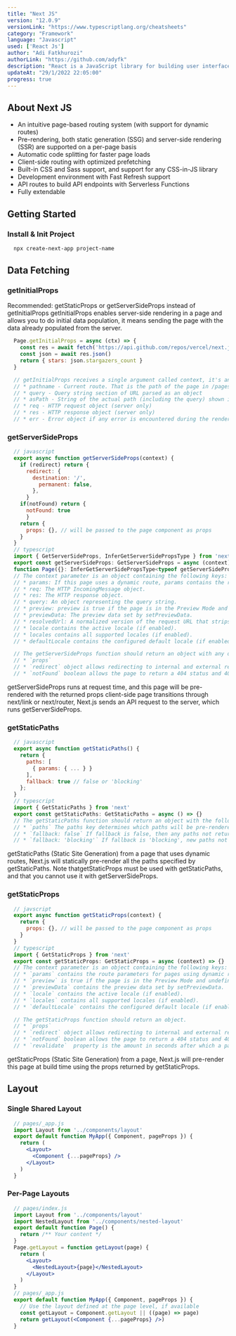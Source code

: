 ```yaml
---
title: "Next JS"
version: "12.0.9"
versionLink: "https://www.typescriptlang.org/cheatsheets"
category: "Framework"
language: "Javascript"
used: ['React Js']
author: "Adi Fatkhurozi"
authorLink: "https://github.com/adyfk"
description: "React is a JavaScript library for building user interfaces"
updateAt: "29/1/2022 22:05:00"
progress: true
---             
```


## About Next JS

* An intuitive page-based routing system (with support for dynamic routes)
* Pre-rendering, both static generation (SSG) and server-side rendering (SSR) are supported on a per-page basis
* Automatic code splitting for faster page loads
* Client-side routing with optimized prefetching
* Built-in CSS and Sass support, and support for any CSS-in-JS library
* Development environment with Fast Refresh support
* API routes to build API endpoints with Serverless Functions
* Fully extendable

## Getting Started

### Install & Init Project

```bash
  npx create-next-app project-name
```

## Data Fetching
### getInitialProps
<note>
  Recommended: getStaticProps or getServerSideProps instead of getInitialProps
</note>
<desc>
  getInitialProps enables server-side rendering in a page and allows you to do initial data population, it means sending the page with the data already populated from the server.
</desc>

```jsx
  Page.getInitialProps = async (ctx) => {
    const res = await fetch('https://api.github.com/repos/vercel/next.js')
    const json = await res.json()
    return { stars: json.stargazers_count }
  }

  // getInitialProps receives a single argument called context, it's an object with the following properties:
  // * pathname - Current route. That is the path of the page in /pages
  // * query - Query string section of URL parsed as an object
  // * asPath - String of the actual path (including the query) shown in the browser
  // * req - HTTP request object (server only)
  // * res - HTTP response object (server only)
  // * err - Error object if any error is encountered during the rendering
```

### getServerSideProps
```jsx
  // javascript
  export async function getServerSideProps(context) {
    if (redirect) return {
      redirect: {
        destination: '/',
          permanent: false,
        },
      }
    if(notFound) return {
      notFound: true
      }
    return {
      props: {}, // will be passed to the page component as props
    }
  }
  // typescript
  import { GetServerSideProps, InferGetServerSidePropsType } from 'next'
  export const getServerSideProps: GetServerSideProps = async (context) => {}
  function Page({}: InferGetServerSidePropsType<typeof getServerSideProps>) {}
  // The context parameter is an object containing the following keys:
  // * params: If this page uses a dynamic route, params contains the route parameters. If the page name is [id].js , then params will look like { id: ... }.
  // * req: The HTTP IncomingMessage object.
  // * res: The HTTP response object.
  // * query: An object representing the query string.
  // * preview: preview is true if the page is in the Preview Mode and false otherwise.
  // * previewData: The preview data set by setPreviewData.
  // * resolvedUrl: A normalized version of the request URL that strips the _next/data prefix for client transitions and includes original query values.
  // * locale contains the active locale (if enabled).
  // * locales contains all supported locales (if enabled).
  // * defaultLocale contains the configured default locale (if enabled).

  // The getServerSideProps function should return an object with any one of the following properties:
  // * `props`
  // * `redirect` object allows redirecting to internal and external resources.
  // * `notFound` boolean allows the page to return a 404 status and 404 Page.

```
<desc>
  getServerSideProps runs at request time, and this page will be pre-rendered with the returned props
</desc>
<desc>
  client-side page transitions through next/link or next/router, Next.js sends an API request to the server, which runs getServerSideProps.
</desc>

### getStaticPaths
```jsx
  // javascript
  export async function getStaticPaths() {
    return {
      paths: [
        { params: { ... } }
      ],
      fallback: true // false or 'blocking'
    };
  }
  // typescript
  import { GetStaticPaths } from 'next'
  export const getStaticPaths: GetStaticPaths = async () => {}
  // The getStaticPaths function should return an object with the following required properties:
  // * `paths` The paths key determines which paths will be pre-rendered.
  // * `fallback: false` If fallback is false, then any paths not returned by getStaticPaths will result in a 404 page.
  // * `fallback: 'blocking'` If fallback is 'blocking', new paths not returned by getStaticPaths will wait for the HTML to be generated, identical to SSR (hence why blocking), and then be cached for future requests so it only happens once per path
```
<desc>
  getStaticPaths (Static Site Generation) from a page that uses dynamic routes, Next.js will statically pre-render all the paths specified by getStaticPaths.
</desc>
<note>
  Note thatgetStaticProps must be used with getStaticPaths, and that you cannot use it with getServerSideProps.
</note>

### getStaticProps

```jsx
  // javscript
  export async function getStaticProps(context) {
    return {
      props: {}, // will be passed to the page component as props
    }
  }
  // typescript
  import { GetStaticProps } from 'next'
  export const getStaticProps: GetStaticProps = async (context) => {}
  // The context parameter is an object containing the following keys:
  // * `params` contains the route parameters for pages using dynamic routes. For example, if the page name is [id].js , then params will look like { id: ... }. You should use this together with getStaticPaths, which we’ll explain later.
  // * `preview` is true if the page is in the Preview Mode and undefined otherwise.
  // * `previewData` contains the preview data set by setPreviewData.
  // * `locale` contains the active locale (if enabled).
  // * `locales` contains all supported locales (if enabled).
  // * `defaultLocale` contains the configured default locale (if enabled).

  // The getStaticProps function should return an object.
  // * `props`
  // * `redirect` object allows redirecting to internal and external resources.
  // * `notFound` boolean allows the page to return a 404 status and 404 Page.
  // * `revalidate`  property is the amount in seconds after which a page re-generation can occur (defaults to false or no revalidation)
```

<desc>
  getStaticProps (Static Site Generation) from a page, Next.js will pre-render this page at build time using the props returned by getStaticProps.
</desc>

## Layout

### Single Shared Layout
```jsx
  // pages/_app.js
  import Layout from '../components/layout'
  export default function MyApp({ Component, pageProps }) {
    return (
      <Layout>
        <Component {...pageProps} />
      </Layout>
    )
  }
```
### Per-Page Layouts
```jsx
  // pages/index.js
  import Layout from '../components/layout'
  import NestedLayout from '../components/nested-layout'
  export default function Page() {
    return /** Your content */
  }
  Page.getLayout = function getLayout(page) {
    return (
      <Layout>
        <NestedLayout>{page}</NestedLayout>
      </Layout>
    )
  }
  // pages/_app.js
  export default function MyApp({ Component, pageProps }) {
    // Use the layout defined at the page level, if available
    const getLayout = Component.getLayout || ((page) => page)
    return getLayout(<Component {...pageProps} />)
  }
```
